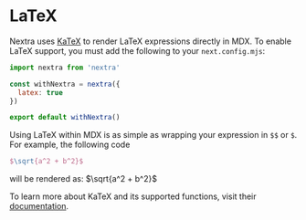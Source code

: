 # LaTeX

Nextra uses [KaTeX](https://katex.org/) to render LaTeX expressions directly in
MDX. To enable LaTeX support, you must add the following to your
`next.config.mjs`:

```js filename="next.config.mjs"
import nextra from 'nextra'

const withNextra = nextra({
  latex: true
})

export default withNextra()
```

Using LaTeX within MDX is as simple as wrapping your expression in `$$` or `$`.
For example, the following code

```latex
$\sqrt{a^2 + b^2}$
```

will be rendered as: $\sqrt{a^2 + b^2}$

To learn more about KaTeX and its supported functions, visit their
[documentation](https://katex.org/docs/supported.html).
